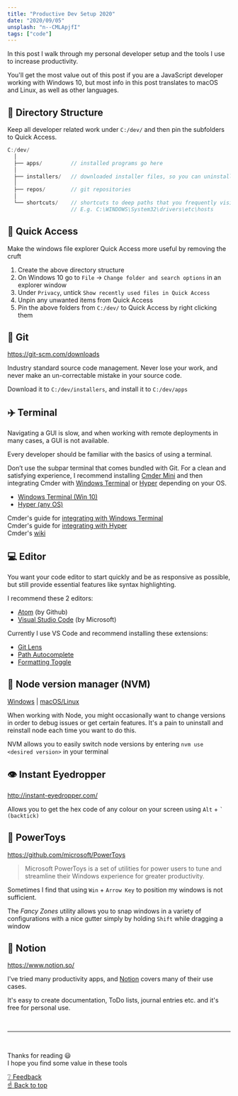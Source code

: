 ```yaml
---
title: "Productive Dev Setup 2020"
date: "2020/09/05"
unsplash: "n--CMLApjfI"
tags: ["code"]
---
```


<div
  style={{
    height: 200,
    backgroundImage: "url(https://source.unsplash.com/XJXWbfSo2f0/800x200)",
    backgroundPosition: "center",
    backgroundColor: "#F0F5F9",
    backgroundSize: "cover",
  }}
/>

In this post I walk through my personal developer setup and the tools I use to increase productivity.

You'll get the most value out of this post if you are a JavaScript developer working with Windows 10, but most info in this post translates to macOS and Linux, as well as other languages.

## 📂 Directory Structure

Keep all developer related work under `C:/dev/` and then pin the subfolders to Quick Access.

```c
C:/dev/
  │
  ├── apps/         // installed programs go here
  │
  ├── installers/   // downloaded installer files, so you can uninstall later
  │
  ├── repos/        // git repositories
  │
  └── shortcuts/    // shortcuts to deep paths that you frequently visit
                    // E.g. C:\WINDOWS\System32\drivers\etc\hosts
```

## 🔗 Quick Access

Make the windows file explorer Quick Access more useful by removing the cruft

1. Create the above directory structure
1. On Windows 10 go to `File` -> `Change folder and search options` in an explorer window
1. Under `Privacy`, untick `Show recently used files in Quick Access`
1. Unpin any unwanted items from Quick Access
1. Pin the above folders from `C:/dev/` to Quick Access by right clicking them

## 💾 Git

https://git-scm.com/downloads

Industry standard source code management. Never lose your work, and never make an un-correctable mistake in your source code.

Download it to `C:/dev/installers`, and install it to `C:/dev/apps`

## ✈️ Terminal

<div
  style={{
    height: 200,
    marginTop: 16,
    backgroundImage: "url(https://cmder.net/img/main.png)",
    backgroundPosition: "50% 40%",
    backgroundColor: "#F0F5F9",
    backgroundSize: "cover",
  }}
/>

Navigating a GUI is slow, and when working with remote deployments in many cases, a GUI is not available.

Every developer should be familiar with the basics of using a terminal.

Don’t use the subpar terminal that comes bundled with Git. For a clean and satisfying experience, I recommend installing [Cmder Mini](https://cmder.net/) and then integrating Cmder with [Windows Terminal](https://github.com/microsoft/terminal) or [Hyper](https://hyper.is/) depending on your OS.

- [Windows Terminal (Win 10)](https://github.com/microsoft/terminal)
- [Hyper (any OS)](https://hyper.is/)

Cmder's guide for [integrating with Windows Terminal](https://github.com/cmderdev/cmder/wiki/Seamless-Windows-Terminal-Integration)  
Cmder's guide for [integrating with Hyper](https://github.com/cmderdev/cmder/wiki/Seamless-Hyper-integration)  
Cmder's [wiki](https://github.com/cmderdev/cmder/wiki)

## 💻 Editor

You want your code editor to start quickly and be as responsive as possible, but still provide essential features like syntax highlighting.

I recommend these 2 editors:

- [Atom](https://atom.io/) (by Github)
- [Visual Studio Code](https://code.visualstudio.com/) (by Microsoft)

Currently I use VS Code and recommend installing these extensions:

- [Git Lens](https://marketplace.visualstudio.com/items?itemName=eamodio.gitlens)
- [Path Autocomplete](https://marketplace.visualstudio.com/items?itemName=ionutvmi.path-autocomplete)
- [Formatting Toggle](https://marketplace.visualstudio.com/items?itemName=tombonnike.vscode-status-bar-format-toggle)

## 🐢 Node version manager (NVM)

[Windows](https://github.com/coreybutler/nvm-windows) | [macOS/Linux](https://github.com/nvm-sh/nvm)

When working with Node, you might occasionally want to change versions in order to debug issues or get certain features.
It's a pain to uninstall and reinstall node each time you want to do this.

NVM allows you to easily switch node versions by entering `nvm use <desired version>` in your terminal

## 👁️ Instant Eyedropper

http://instant-eyedropper.com/

Allows you to get the hex code of any colour on your screen using `Alt` + <code>` (backtick)</code>

## 🥽 PowerToys

https://github.com/microsoft/PowerToys

> Microsoft PowerToys is a set of utilities for power users to tune and streamline their Windows experience for greater productivity.

Sometimes I find that using `Win` + `Arrow Key` to position my windows is not sufficient.

The _Fancy Zones_ utility allows you to snap windows in a variety of configurations with a nice gutter simply by holding `Shift` while dragging a window

## 📖 Notion

https://www.notion.so/

I've tried many productivity apps, and [Notion](https://www.notion.so/) covers many of their use cases.

It's easy to create documentation, ToDo lists, journal entries etc. and it's free for personal use.

<br />
<hr />
<br />

Thanks for reading 😃  
I hope you find some value in these tools

[❔ Feedback](/contact)  
[☝️ Back to top](#top)
